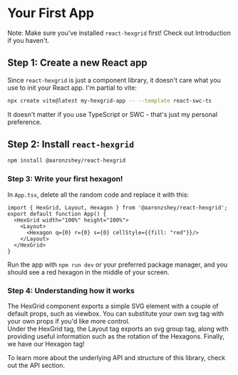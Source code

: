 
<Meta title="Getting Started/Your First App"/>

# Your First App

Note: Make sure you've installed `react-hexgrid` first!  Check out Introduction if you haven't.

## Step 1: Create a new React app

Since `react-hexgrid` is just a component library, it doesn't care what you use to init your React app.  I'm partial to vite:
```bash
npx create vite@latest my-hexgrid-app -- --template react-swc-ts
```

It doesn't matter if you use TypeScript or SWC - that's just my personal preference.

## Step 2: Install `react-hexgrid`

```bash
npm install @aaronzshey/react-hexgrid
```

### Step 3: Write your first hexagon!

In `App.tsx`, delete all the random code and replace it with this:

```tsx
import { HexGrid, Layout, Hexagon } from '@aaronzshey/react-hexgrid';
export default function App() {
  <HexGrid width="100%" height="100%">
    <Layout>
      <Hexagon q={0} r={0} s={0} cellStyle={{fill: "red"}}/>
    </Layout>
  </HexGrid>
}
```

Run the app with `npm run dev` or your preferred package manager, and you should see a red hexagon in the middle of your screen.

  <Story of={HexagonStory.Default} />


### Step 4: Understanding how it works

The HexGrid component exports a simple SVG element with a couple of default props, such as viewbox.  You can substitute your own svg tag with your own props if you'd like more control.  
Under the HexGrid tag, the Layout tag exports an svg group tag, along with providing useful information such as the rotation of the Hexagons.  Finally, we have our Hexagon tag! 

To learn more about the underlying API and structure of this library, check out the API section.